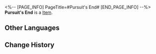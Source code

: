 <%-- [PAGE_INFO]
PageTitle=#Pursuit's End#
[END_PAGE_INFO] --%>
{{Item Infobox
|id          = 250603
|image       = Item Pursuit's End.png{{subst:void|<!--$UPLOAD:<<SpriteOutput/Rogue/Tourn/Collection/ItemFigures/IconRogueTournCollection_HertaScepter.png>-<Item Pursuit's End.png>-<Item Icons>>-->}}
|type        = 
|invCategory = 
|rarity      = 4
|effect      = 
|description = After the installation of the Probability Museum, the Heat usable for Blessing Enhancement increases by 1 point in the First Plane's Workbench of Creation.
}}
{{Description|The infinite layers of nutshells encase the ruler of the infinite universe, yet even so, she continues to turn the key, opening the next door infinitely.}}
'''Pursuit's End''' is a [[Item]].

==Other Languages==
{{Other Languages
|en   = Pursuit's End
|zhs  = 求索的终尽
|zht  = 求索的終盡
|ja   = 探求の果て
|ko   = 탐색의 끝
|es   = El fin de la búsqueda
|fr   = Fin de la poursuite
|ru   = Окончание поисков
|th   = จุดสิ้นสุดแห่งการแสวงหา
|vi   = Kết Cục Tìm Kiếm
|de   = Das Ende der Suche
|id   = Akhir Pencarian
|pt   = Fim da Busca
}}

==Change History==
{{Change History|2.6}}